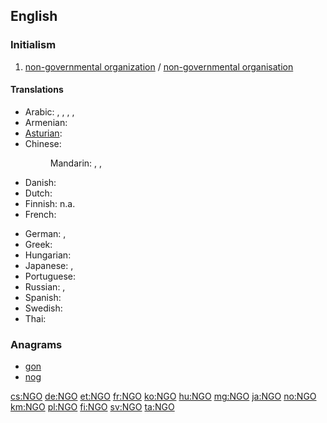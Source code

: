 {{also|ngo|ngó|ngô|ngố}}
==English==

===Initialism===
{{rfc-header|Initialism}}
{{head|en|initialism}}

# [[non-governmental organization]] / [[non-governmental organisation]]

====Translations====
{{trans-top|non-governmental organization}}
* Arabic: {{t|ar|منظمة غير حكومية|f|tr=munáZZama ghayr Hakumíyya}}, {{t|ar|ONG|m|sc=Latn}}, {{t|ar|NGO|m|sc=Latn}}, {{t|ar|إن جي أو|m|tr='en jii 'uu}}, {{t|ar|إن جي أوه|m|tr='en jii 'uuh}}
* Armenian: {{t|hy|ՈԿԿ|tr=OKK}}
* [[Asturian]]: {{t|ast|ONG}}
* Chinese:
*: Mandarin: {{t+|cmn|非政府組織|sc=Hani}}, {{t|cmn|非政府组织|tr=fēizhèngfǔ zǔzhī|sc=Hani}}, {{t|cmn|NGO|sc=Latn}}
* Danish: {{t|da|ngo|c}}
* Dutch: {{t|nl|NGO}}
* Finnish: n.a.
* French: {{t+|fr|ONG}}
{{trans-mid}}
* German: {{t+|de|NGO}}, {{t|de|NRO}}
* Greek: {{t|el|ΜΚΟ|f|sc=Grek}}
* Hungarian: {{t|hu|NKSZ}}
* Japanese: {{t|ja|非政府組織|tr=ひせいふそしき, hiseifu-soshiki}}, {{t+|ja|NGO|tr=enu jī ō|sc=Latn}}
* Portuguese: {{t+|pt|ONG|f}}
* Russian: {{t+|ru|НПО|f|tr=en-pe-ó}}, {{t|ru|неправительственная организация|f|tr=nepravítel'stvennaja organizácija}}
* Spanish: {{t+|es|ONG}}
* Swedish: {{t+|sv|NGO}}
* Thai: {{t|th|องค์การนอกภาครัฐ|tr=ong gaan nôk paakrát}}
{{trans-bottom}}

===Anagrams===
* [[gon#English|gon]]
* [[nog#English|nog]]

[[cs:NGO]]
[[de:NGO]]
[[et:NGO]]
[[fr:NGO]]
[[ko:NGO]]
[[hu:NGO]]
[[mg:NGO]]
[[ja:NGO]]
[[no:NGO]]
[[km:NGO]]
[[pl:NGO]]
[[fi:NGO]]
[[sv:NGO]]
[[ta:NGO]]